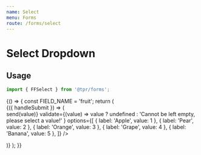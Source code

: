 ```yaml
---
name: Select
menu: Forms
route: /forms/select
---
```



# Select Dropdown

## Usage

```js
import { FFSelect } from '@tpr/forms';
```

<Playground>
	{() => {
		const FIELD_NAME = 'fruit';
		return (
			<Form
				onSubmit={console.log}
				initialValues={{ [FIELD_NAME]: { label: 'Apple', value: 1 } }}
			>
				{({ handleSubmit }) => (
					<form onSubmit={handleSubmit}>
						<div style={{ padding: 10 }}>
							<FFSelect
								name={FIELD_NAME}
								label="Select Fruit"
								hint="Please select one of the fruit from the dropdown menu"
								inputWidth={4}
								onChange={({ value }, send) => send(value)}
								validate={(value) =>
									value
										? undefined
										: 'Cannot be left empty, please select a value!'
								}
								options={[
									{ label: 'Apple', value: 1 },
									{ label: 'Pear', value: 2 },
									{ label: 'Orange', value: 3 },
									{ label: 'Grape', value: 4 },
									{ label: 'Banana', value: 5 },
								]}
							/>
						</div>
					</form>
				)}
			</Form>
		);
	}}
</Playground>

